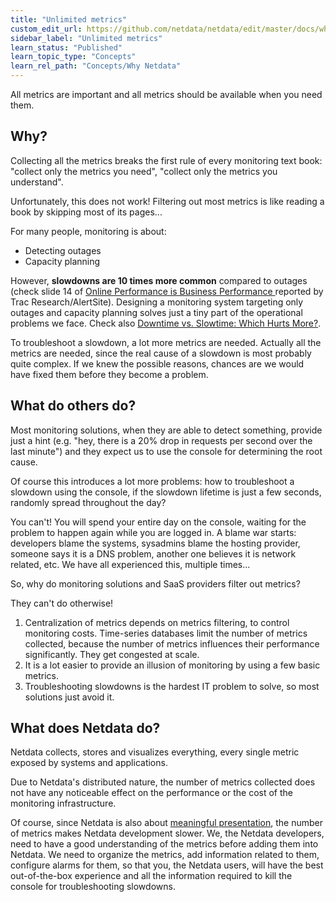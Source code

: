 ```yaml
---
title: "Unlimited metrics"
custom_edit_url: https://github.com/netdata/netdata/edit/master/docs/why-netdata/unlimited-metrics.md
sidebar_label: "Unlimited metrics"
learn_status: "Published"
learn_topic_type: "Concepts"
learn_rel_path: "Concepts/Why Netdata"
---
```



All metrics are important and all metrics should be available when you need them.  

## Why?

Collecting all the metrics breaks the first rule of every monitoring text book: "collect only the metrics you need", "collect only the metrics you understand".

Unfortunately, this does not work! Filtering out most metrics is like reading a book by skipping most of its pages...

For many people, monitoring is about:

-   Detecting outages
-   Capacity planning

However, **slowdowns are 10 times more common** compared to outages (check slide 14 of [Online Performance is Business Performance ](https://www.slideshare.net/KenGodskind/alertsitetrac) reported by Trac Research/AlertSite). Designing a monitoring system targeting only outages and capacity planning solves just a tiny part of the operational problems we face. Check also [Downtime vs. Slowtime: Which Hurts More?](https://dzone.com/articles/downtime-vs-slowtime-which-hurts-more).

To troubleshoot a slowdown, a lot more metrics are needed. Actually all the metrics are needed, since the real cause of a slowdown is most probably quite complex. If we knew the possible reasons, chances are we would have fixed them before they become a problem.

## What do others do?

Most monitoring solutions, when they are able to detect something, provide just a hint (e.g. "hey, there is a 20% drop in requests per second over the last minute") and they expect us to use the console for determining the root cause.

Of course this introduces a lot more problems: how to troubleshoot a slowdown using the console, if the slowdown lifetime is just a few seconds, randomly spread throughout the day?

You can't! You will spend your entire day on the console, waiting for the problem to happen again while you are logged in. A blame war starts: developers blame the systems, sysadmins blame the hosting provider, someone says it is a DNS problem, another one believes it is network related, etc. We have all experienced this, multiple times...

So, why do monitoring solutions and SaaS providers filter out metrics?

They can't do otherwise!

1.  Centralization of metrics depends on metrics filtering, to control monitoring costs. Time-series databases limit the number of metrics collected, because the number of metrics influences their performance significantly. They get congested at scale.
2.  It is a lot easier to provide an illusion of monitoring by using a few basic metrics.
3.  Troubleshooting slowdowns is the hardest IT problem to solve, so most solutions just avoid it.

## What does Netdata do?

Netdata collects, stores and visualizes everything, every single metric exposed by systems and applications.

Due to Netdata's distributed nature, the number of metrics collected does not have any noticeable effect on the performance or the cost of the monitoring infrastructure.

Of course, since Netdata is also about [meaningful presentation](meaningful-presentation.md), the number of metrics makes Netdata development slower. We, the Netdata developers, need to have a good understanding of the metrics before adding them into Netdata. We need to organize the metrics, add information related to them, configure alarms for them, so that you, the Netdata users, will have the best out-of-the-box experience and all the information required to kill the console for troubleshooting slowdowns.


